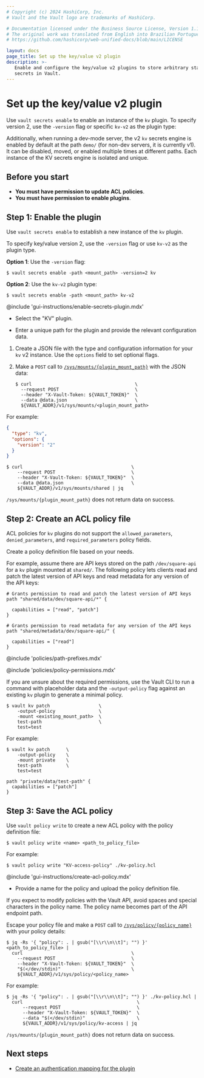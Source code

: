 ```yaml
---
# Copyright (c) 2024 HashiCorp, Inc.
# Vault and the Vault logo are trademarks of HashiCorp.

# Documentation licensed under the Business Source License, Version 1.1.
# The original work was translated from English into Brazilian Portuguese.
# https://github.com/hashicorp/web-unified-docs/blob/main/LICENSE

layout: docs
page_title: Set up the key/value v2 plugin
description: >-
   Enable and configure the key/value v2 plugins to store arbitrary static
   secrets in Vault.
---
```


# Set up the key/value v2 plugin

Use `vault secrets enable` to enable an instance of the `kv` plugin. To specify
version 2, use the `-version` flag or specific `kv-v2` as the plugin type:

Additionally, when running a dev-mode server, the v2 `kv` secrets engine is enabled by default at the
path `demo/` (for non-dev servers, it is currently v1). It can be disabled, moved, or enabled multiple times at
different paths. Each instance of the KV secrets engine is isolated and unique.


## Before you start

- **You must have permission to update ACL policies**.
- **You must have permission to enable plugins**.



## Step 1: Enable the plugin


<Tabs>

<Tab heading="CLI" group="cli">

Use `vault secrets enable` to establish a new instance of the `kv` plugin.

To specify key/value version 2, use the `-version` flag or use `kv-v2` as the
plugin type.


**Option 1**: Use the `-version` flag:

```shell-session
$ vault secrets enable -path <mount_path> -version=2 kv
```

**Option 2**: Use the `kv-v2` plugin type:

```shell-session
$ vault secrets enable -path <mount_path> kv-v2
```

</Tab>

<Tab heading="GUI" group="gui">

@include 'gui-instructions/enable-secrets-plugin.mdx'

- Select the "KV" plugin.

- Enter a unique path for the plugin and provide the relevant configuration
  data.

</Tab>

<Tab heading="API" group="api">

1. Create a JSON file with the type and configuration information for your `kv`
v2 instance. Use the `options` field to set optional flags.

1. Make a `POST` call to
   [`/sys/mounts/{plugin_mount_path}`](/vault/api-docs/system/mounts#enable-secrets-engine)
   with the JSON data:
    ```shell-session
    $ curl                                      \
      --request POST                            \
      --header "X-Vault-Token: ${VAULT_TOKEN}"  \
      --data @data.json                         \
      ${VAULT_ADDR}/v1/sys/mounts/<plugin_mount_path>
    ```


For example:


<CodeBlockConfig hideClipboard="true">

```json
{
  "type": "kv",
  "options": {
    "version": "2"
  }
}
```

</CodeBlockConfig>

<CodeBlockConfig hideClipboard="true">

```shell-session
$ curl                                        \
    --request POST                            \
    --header "X-Vault-Token: ${VAULT_TOKEN}"  \
    --data @data.json                         \
    ${VAULT_ADDR}/v1/sys/mounts/shared | jq
```

</CodeBlockConfig>

`/sys/mounts/{plugin_mount_path}` does not return data on success.

</Tab>

</Tabs>



## Step 2: Create an ACL policy file

<Note>

  ACL policies for `kv` plugins do not support the `allowed_parameters`,
  `denied_parameters`, and `required_parameters` policy fields.

</Note>

Create a policy definition file based on your needs.

For example, assume there are API keys stored on the path `/dev/square-api` for
a `kv` plugin mounted at `shared/`. The following policy lets clients read and
patch the latest version of API keys and read metadata for any version of the
API keys:

```hcl
# Grants permission to read and patch the latest version of API keys
path "shared/data/dev/square-api/*" {

  capabilities = ["read", "patch"]
}

# Grants permission to read metadata for any version of the API keys
path "shared/metadata/dev/square-api/" {

  capabilities = ["read"]
}
```

<Tabs>

<Tab heading="Available path prefixes">

@include 'policies/path-prefixes.mdx'

</Tab>

<Tab heading="Available permissions">

@include 'policies/policy-permissions.mdx'

</Tab>

</Tabs>

If you are unsure about the required permissions, use the Vault CLI to run a
command with placeholder data and the `-output-policy` flag against an existing
`kv` plugin to generate a minimal policy.

<CodeBlockConfig highlight="2">

```shell-session
$ vault kv patch                  \
    -output-policy                \
    -mount <existing_mount_path>  \
    test-path                     \
    test=test
```

</CodeBlockConfig>

For example:

<CodeBlockConfig hideClipboard="true">

```shell-session
$ vault kv patch      \
    -output-policy    \
    -mount private    \
    test-path         \
    test=test

path "private/data/test-path" {
  capabilities = ["patch"]
}
```

</CodeBlockConfig>

## Step 3: Save the ACL policy

<Tabs>

<Tab heading="CLI" group="cli">

Use `vault policy write` to create a new ACL policy with the policy definition
file:

```shell-session
$ vault policy write <name> <path_to_policy_file>
```

For example:

<CodeBlockConfig hideClipboard="true">

```shell-session
$ vault policy write "KV-access-policy" ./kv-policy.hcl
```

</CodeBlockConfig>

</Tab>

<Tab heading="GUI" group="gui">

@include 'gui-instructions/create-acl-policy.mdx'

- Provide a name for the policy and upload the policy definition file.

<Tip>

If you expect to modify policies with the Vault API, avoid spaces and special
characters in the policy name. The policy name becomes part of the API endpoint
path.

</Tip>

</Tab>

<Tab heading="API" group="api">

Escape your policy file and make a `POST` call to
[`/sys/policy/{policy_name}`](/vault/api-docs/system/policy#create-update-policy)
with your policy details:

```shell-session
$ jq -Rs '{ "policy": . | gsub("[\\r\\n\\t]"; "") }' <path_to_policy_file> |
  curl                                        \
    --request POST                            \
    --header "X-Vault-Token: ${VAULT_TOKEN}"  \
    "$(</dev/stdin)"                          \
    ${VAULT_ADDR}/v1/sys/policy/<policy_name>
```

For example:

<CodeBlockConfig hideClipboard="true">

```shell-session
$ jq -Rs '{ "policy": . | gsub("[\\r\\n\\t]"; "") }' ./kv-policy.hcl |
  curl                                          \
      --request POST                            \
      --header "X-Vault-Token: ${VAULT_TOKEN}"  \
      --data "$(</dev/stdin)"                   \
      ${VAULT_ADDR}/v1/sys/policy/kv-access | jq
```

</CodeBlockConfig>

`/sys/mounts/{plugin_mount_path}` does not return data on success.

</Tab>

</Tabs>



## Next steps

- [Create an authentication mapping for the plugin](/vault/docs/concepts/policies#associating-policies)
